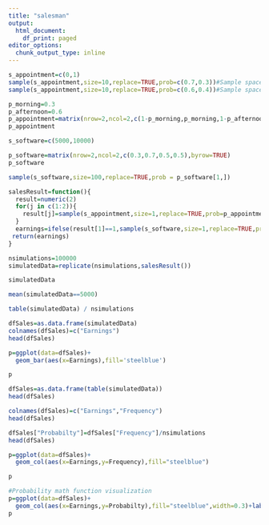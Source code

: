 ---
title: "salesman"
output:
  html_document:
    df_print: paged
editor_options:
  chunk_output_type: inline
---

```{r}
s_appointment=c(0,1)
sample(s_appointment,size=10,replace=TRUE,prob=c(0.7,0.3))#Sample space with the probability of morning sale
sample(s_appointment,size=10,replace=TRUE,prob=c(0.6,0.4))#Sample space with the probability of afternoon sale
```

```{r}
p_morning=0.3
p_afternoon=0.6
p_appointment=matrix(nrow=2,ncol=2,c(1-p_morning,p_morning,1-p_afternoon,p_afternoon),byrow=TRUE)
p_appointment
```

```{r}
s_software=c(5000,10000)
```

```{r}
p_software=matrix(nrow=2,ncol=2,c(0.3,0.7,0.5,0.5),byrow=TRUE)
p_software
```
```{r}
sample(s_software,size=100,replace=TRUE,prob = p_software[1,])
```

```{r}
salesResult=function(){
  result=numeric(2)
  for(j in c(1:2)){
    result[j]=sample(s_appointment,size=1,replace=TRUE,prob=p_appointment[j,])
  }
  earnings=ifelse(result[1]==1,sample(s_software,size=1,replace=TRUE,prob=p_software[1,]),0)+ifelse(result[2]==1,sample(s_software,size=1,replace=TRUE,prob=p_software[2,]),0)
 return(earnings)
}
```

```{r}
nsimulations=100000
simulatedData=replicate(nsimulations,salesResult())
```

```{r}
simulatedData
```


```{r}
mean(simulatedData==5000)
```
```{r}
table(simulatedData) / nsimulations
```

```{r}
dfSales=as.data.frame(simulatedData)
colnames(dfSales)=c("Earnings")
head(dfSales)
```
```{r}
p=ggplot(data=dfSales)+
  geom_bar(aes(x=Earnings),fill='steelblue')
```

```{r}
p
```
```{r}
dfSales=as.data.frame(table(simulatedData))
head(dfSales)
```
```{r}
colnames(dfSales)=c("Earnings","Frequency")
head(dfSales)
```
```{r}
dfSales["Probabilty"]=dfSales["Frequency"]/nsimulations
head(dfSales)
```


```{r}
p=ggplot(data=dfSales)+
  geom_col(aes(x=Earnings,y=Frequency),fill="steelblue")
```

```{r}
p
```
```{r}
#Probability math function visualization
p=ggplot(data=dfSales)+
  geom_col(aes(x=Earnings,y=Probabilty),fill="steelblue",width=0.3)+labs(title="Probabilty Mass Function for Salesman Problem")
p

```


